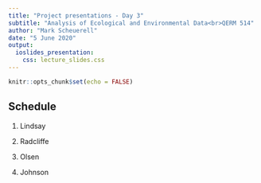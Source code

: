 ```yaml
---
title: "Project presentations - Day 3"
subtitle: "Analysis of Ecological and Environmental Data<br>QERM 514"
author: "Mark Scheuerell"
date: "5 June 2020"
output:
  ioslides_presentation:
    css: lecture_slides.css
---
```


```r
knitr::opts_chunk$set(echo = FALSE)
```


## Schedule

1) Lindsay

2) Radcliffe

3) Olsen

4) Johnson
